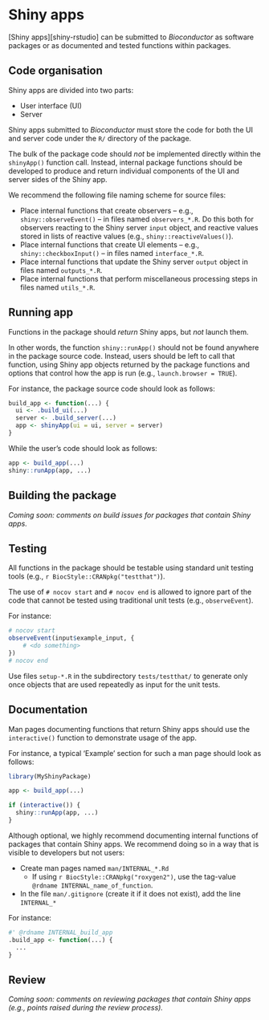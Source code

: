 # Shiny apps {#shiny}

[Shiny apps][shiny-rstudio] can be submitted to _Bioconductor_ as software packages or as documented and tested functions within packages.

## Code organisation

Shiny apps are divided into two parts:

- User interface (UI)
- Server

Shiny apps submitted to _Bioconductor_ must store the <i class="fab fa-r-project"></i> code for both the UI and server code under the `R/` directory of the package.

The bulk of the package code should _not_ be implemented directly within the `shinyApp()` function call.
Instead, internal package functions should be developed to produce and return individual components of the UI and server sides of the Shiny app.

We recommend the following file naming scheme for source files:

- Place internal functions that create observers -- e.g., `shiny::observeEvent()` -- in files named `observers_*.R`.
  Do this both for observers reacting to the Shiny server `input` object, and reactive values stored in lists of reactive values (e.g., `shiny::reactiveValues()`).
- Place internal functions that create UI elements -- e.g., `shiny::checkboxInput()` -- in files named `interface_*.R`.
- Place internal functions that update the Shiny server `output` object in files named `outputs_*.R`.
- Place internal functions that perform miscellaneous processing steps in files named `utils_*.R`.

## Running app

Functions in the package should _return_ Shiny apps, but _not_ launch them.

In other words, the function `shiny::runApp()` should not be found anywhere in the package source code.
Instead, users should be left to call that function, using Shiny app objects returned by the package functions and options that control how the app is run (e.g., `launch.browser = TRUE`).

For instance, the package source code should look as follows:

```r
build_app <- function(...) {
  ui <- .build_ui(...)
  server <- .build_server(...)
  app <- shinyApp(ui = ui, server = server)
}
```

While the user's code should look as follows:

```r
app <- build_app(...)
shiny::runApp(app, ...)
```

## Building the package

_Coming soon: comments on build issues for packages that contain Shiny apps._

## Testing

All functions in the package should be testable using standard unit testing tools (e.g., `r BiocStyle::CRANpkg("testthat")`).

The use of `# nocov start` and `# nocov end` is allowed to ignore part of the code that cannot be tested using traditional unit tests (e.g., `observeEvent`).

For instance:

```r
# nocov start
observeEvent(input$example_input, {
    # <do something>
})
# nocov end
```

Use files `setup-*.R` in the subdirectory `tests/testthat/` to generate only once objects that are used repeatedly as input for the unit tests.

## Documentation

Man pages documenting functions that return Shiny apps should use the `interactive()` function to demonstrate usage of the app.

For instance, a typical 'Example' section for such a man page should look as follows:

```r
library(MyShinyPackage)

app <- build_app(...)

if (interactive()) {
  shiny::runApp(app, ...)
}
```

Although optional, we highly recommend documenting internal functions of packages that contain Shiny apps.
We recommend doing so in a way that is visible to developers but not users:

- Create man pages named `man/INTERNAL_*.Rd`
  + If using `r BiocStyle::CRANpkg("roxygen2")`, use the tag-value `@rdname INTERNAL_name_of_function`.
- In the file `man/.gitignore` (create it if it does not exist), add the line `INTERNAL_*`

For instance:

```r
#' @rdname INTERNAL_build_app
.build_app <- function(...) {
  ...
}
```

## Review

_Coming soon: comments on reviewing packages that contain Shiny apps (e.g., points raised during the review process)._
